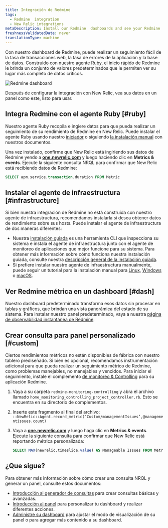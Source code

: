 ```yaml
---
title: Integración de Redmine
tags:
  - Redmine  integration
  - New Relic integrations
metaDescription: Install our Redmine  dashboards and see your Redmine  data in New Relic.
freshnessValidatedDate: never
translationType: machine
---
```



Con nuestro dashboard de Redmine, puede realizar un seguimiento fácil de la tasa de transacciones web, la tasa de errores de la aplicación y la base de datos. Construido con nuestro agente Ruby, el inicio rápido de Redmine le brinda un conjunto de valores predeterminados <InlinePopover type="dashboards"/>que le permiten ver su lugar más completo de datos críticos.

<img
  src={infrastructureRedmineIoDash}
  title="Redmine dashboard"
  alt="Redmine dashboard"
/>

<figcaption>
  Después de configurar la integración con New Relic, vea sus datos en un panel como este, listo para usar.
</figcaption>

## Integra Redmine con el agente Ruby [#ruby]

Nuestro agente Ruby recopila e ingiere datos para que pueda realizar un seguimiento de su rendimiento de Redmine en New Relic. Puede instalar el agente Ruby usando nuestro [iniciador](https://one.newrelic.com/marketplace?account=1&state=eb17d004-3569-306a-d693-9506d3d0cf4e) o siguiendo [la instalación manual](/docs/apm/agents/ruby-agent/installation/install-new-relic-ruby-agent) con nuestros documentos.

Una vez instalado, confirme que New Relic está ingiriendo sus datos de Redmine yendo a <DoNotTranslate>**[one.newrelic.com](https://one.newrelic.com/all-capaibilities)**</DoNotTranslate> y luego haciendo clic en <DoNotTranslate>**Metrics & events**</DoNotTranslate>. Ejecute la siguiente consulta NRQL para confirmar que New Relic está recibiendo datos de Redmine:

```sql
SELECT apm.service.transaction.duration FROM Metric
```

## Instalar el agente de infraestructura [#infrastructure]

Si bien nuestra integración de Redmine no está construida con nuestro agente de infraestructura, recomendamos instalarla si desea obtener datos de rendimiento sobre sus hosts. Puede instalar el agente de infraestructura de dos maneras diferentes:

* Nuestra [instalación guiada](https://one.newrelic.com/nr1-core?state=4f81feab-35f7-e97e-9903-52510f8542bd) es una herramienta CLI que inspecciona su sistema e instala el agente de infraestructura junto con el agente de monitoreo de aplicaciones que mejor funcione para su sistema. Para obtener más información sobre cómo funciona nuestra instalación guiada, consulte nuestra [descripción general de la instalación guiada](/docs/infrastructure/host-integrations/installation/new-relic-guided-install-overview).
* Si prefiere instalar nuestro agente de infraestructura manualmente, puede seguir un tutorial para la instalación manual para [Linux](/docs/infrastructure/install-infrastructure-agent/linux-installation/install-infrastructure-monitoring-agent-linux), [Windows](/docs/infrastructure/install-infrastructure-agent/windows-installation/install-infrastructure-monitoring-agent-windows/) o [macOS](/docs/infrastructure/install-infrastructure-agent/macos-installation/install-infrastructure-monitoring-agent-macos/).

## Ver Redmine métrica en un dashboard [#dash]

Nuestro dashboard predeterminado transforma esos datos sin procesar en tablas y gráficos, que brindan una vista panorámica del estado de su sistema. Para instalar nuestro panel predeterminado, vaya a nuestra [página de observabilidad instantánea de Redmine](https://newrelic.com/instant-observability/redmine).

## Crear consulta para panel personalizado [#custom]

Ciertos rendimientos métricos no están disponibles de fábrica con nuestro tablero prediseñado. Si bien es opcional, recomendamos instrumentación adicional para que pueda realizar un seguimiento métrico de Redmine, como problemas manejables, no manejables y vencidos. Para iniciar el seguimiento, instale el complemento [de monitoreo & Controlling](https://www.redmine.org/plugins/monitoring-controlling) para su aplicación Redmine.

1. Vaya a su carpeta `redmine-monitoring-controlling` y abra el archivo llamado `home_monitoring_controlling_project_controller.rb`. Esto se encuentra en su directorio de complementos.

2. Inserte este fragmento al final del archivo: `::NewRelic::Agent.record_metric(‘Custom/managementIssues’,@managementissues.count)`

3. Vaya a <DoNotTranslate>**[one.newrelic.com](https://one.newrelic.com/all-capabilities)**</DoNotTranslate> y luego haga clic en <DoNotTranslate>**Metrics & events**</DoNotTranslate>. Ejecute la siguiente consulta para confirmar que New Relic está reportando métrica personalizada:

   ```sql
   SELECT MAX(newrelic.timeslice.value) AS Manageable Issues FROM Metric WHERE metricTimesliceName like '%Custom/managementissues%'
   ```

## ¿Que sigue?

Para obtener más información sobre cómo crear una consulta NRQL y generar un panel, consulte estos documentos:

* [Introducción al generador de consultas](/docs/query-your-data/explore-query-data/query-builder/introduction-query-builder) para crear consultas básicas y avanzadas.
* [Introducción al panel](/docs/query-your-data/explore-query-data/dashboards/introduction-dashboards) para personalizar tu dashboard y realizar diferentes acciones.
* [Administre su dashboard](/docs/query-your-data/explore-query-data/dashboards/manage-your-dashboard) para ajustar el modo de visualización de su panel o para agregar más contenido a su dashboard.